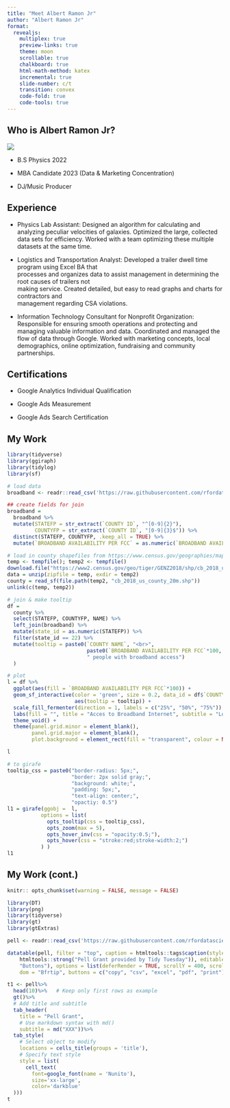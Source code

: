 ```yaml
---
title: "Meet Albert Ramon Jr"
author: "Albert Ramon Jr"
format:
  revealjs:
    multiplex: true
    preview-links: true
    theme: moon
    scrollable: true
    chalkboard: true 
    html-math-method: katex
    incremental: true
    slide-number: c/t
    transition: convex
    code-fold: true
    code-tools: true
---
```


## Who is Albert Ramon Jr?

![](images/IMG_5355-01.jpeg)

-   B.S Physics 2022

-   MBA Candidate 2023 (Data & Marketing Concentration)

-   DJ/Music Producer

## Experience

-   Physics Lab Assistant: Designed an algorithm for calculating and analyzing peculiar velocities of galaxies. Optimized the large, collected data sets for efficiency. Worked with a team optimizing these multiple datasets at the same time.

-   Logistics and Transportation Analyst: Developed a trailer dwell time program using Excel BA that\
    processes and organizes data to assist management in determining the root causes of trailers not\
    making service. Created detailed, but easy to read graphs and charts for contractors and\
    management regarding CSA violations.

-   Information Technology Consultant for Nonprofit Organization: Responsible for ensuring smooth operations and protecting and managing valuable information and data. Coordinated and managed the flow of data through Google. Worked with marketing concepts, local demographics, online optimization, fundraising and community partnerships.

## Certifications

-   Google Analytics Individual Qualification

-   Google Ads Measurement

-   Google Ads Search Certification

## My Work

```r
library(tidyverse)
library(ggiraph)
library(tidylog)
library(sf)

# load data
broadband <- readr::read_csv('https://raw.githubusercontent.com/rfordatascience/tidytuesday/master/data/2021/2021-05-11/broadband.csv')

## create fields for join
broadband = 
  broadband %>% 
  mutate(STATEFP = str_extract(`COUNTY ID`, "^[0-9]{2}"),
         COUNTYFP = str_extract(`COUNTY ID`, "[0-9]{3}$")) %>% 
  distinct(STATEFP, COUNTYFP, .keep_all = TRUE) %>% 
  mutate(`BROADBAND AVAILABILITY PER FCC` = as.numeric(`BROADBAND AVAILABILITY PER FCC`))

# load in county shapefiles from https://www.census.gov/geographies/mapping-files/time-series/geo/carto-boundary-file.html
temp <- tempfile(); temp2 <- tempfile()
download.file("https://www2.census.gov/geo/tiger/GENZ2018/shp/cb_2018_us_county_20m.zip",temp)
data = unzip(zipfile = temp, exdir = temp2)
county = read_sf(file.path(temp2, "cb_2018_us_county_20m.shp"))
unlink(c(temp, temp2))

# join & make tooltip
df = 
  county %>% 
  select(STATEFP, COUNTYFP, NAME) %>% 
  left_join(broadband) %>% 
  mutate(state_id = as.numeric(STATEFP)) %>% 
  filter(state_id == 22) %>% 
  mutate(tooltip = paste0(`COUNTY NAME`, "<br>",
                          paste0(`BROADBAND AVAILABILITY PER FCC`*100, "%"), 
                          " people with broadband access")
  ) 

# plot
l = df %>% 
  ggplot(aes(fill = `BROADBAND AVAILABILITY PER FCC`*100)) + 
  geom_sf_interactive(color = 'green', size = 0.2, data_id = df$`COUNTY ID`,
                      aes(tooltip = tooltip)) + 
  scale_fill_fermenter(direction = 1, labels = c("25%", "50%", "75%")) + 
  labs(fill = "", title = "Acces to Broadband Internet", subtitle = "Louisiana, USA") + 
  theme_void() + 
  theme(panel.grid.minor = element_blank(), 
        panel.grid.major = element_blank(),
        plot.background = element_rect(fill = "transparent", colour = NA))

l

# to girafe
tooltip_css = paste0("border-radius: 5px;",
                     "border: 2px solid gray;",
                     "background: white;",
                     "padding: 5px;",
                     "text-align: center;",
                     "opactiy: 0.5")
l1 = girafe(ggobj =  l, 
           options = list(
             opts_tooltip(css = tooltip_css),
             opts_zoom(max = 5),
             opts_hover_inv(css = "opacity:0.5;"),
             opts_hover(css = "stroke:red;stroke-width:2;")
           ) )
l1
```

## My Work (cont.)

```r
knitr:: opts_chunk$set(warning = FALSE, message = FALSE)

library(DT)
library(png)
library(tidyverse)
library(gt)
library(gtExtras)
```

```r
pell <- readr::read_csv('https://raw.githubusercontent.com/rfordatascience/tidytuesday/master/data/2022/2022-08-30/pell.csv')
```

```r
datatable(pell, filter = "top", caption = htmltools::tags$caption(style = "caption-side: bottom; text-align: center;",
    htmltools::strong("Pell Grant provided by Tidy Tuesday")), editable = "cell", extensions = c("Scroller",
    "Buttons"), options = list(deferRender = TRUE, scrollY = 400, scroller = TRUE,
    dom = "Bfrtip", buttons = c("copy", "csv", "excel", "pdf", "print")))

```

```r
t1 <- pell%>%
  head(10)%>%   # Keep only first rows as example
  gt()%>%
  # Add title and subtitle
  tab_header(
    title = "Pell Grant",
    # Use markdown syntax with md()
    subtitle = md("XXX"))%>%
  tab_style(
    # Select object to modify
    locations = cells_title(groups = 'title'),
    # Specify text style
    style = list(
      cell_text(
        font=google_font(name = 'Nunito'), 
        size='xx-large',
        color='darkblue'
  )))
t
```
